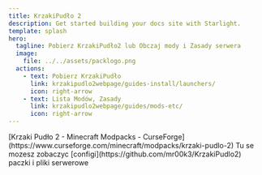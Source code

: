 ```yaml
---
title: KrzakiPudło 2
description: Get started building your docs site with Starlight.
template: splash
hero:
  tagline: Pobierz KrzakiPudło2 lub Obczaj mody i Zasady serwera
  image:
    file: ../../assets/packlogo.png
  actions:
    - text: Pobierz KrzakiPudło
      link: krzakipudlo2webpage/guides-install/launchers/
      icon: right-arrow
    - text: Lista Modów, Zasady
      link: krzakipudlo2webpage/guides/mods-etc/
      icon: right-arrow
---
```




<CardGrid>
	<Card title="Sprawdz na CurseForge" icon="document">
	[Krzaki Pudło 2 - Minecraft Modpacks - CurseForge](https://www.curseforge.com/minecraft/modpacks/krzaki-pudlo-2)
	</Card>
	<Card title="Patodeweloperskie Configi" icon="github">
		Tu se mozesz zobaczyc [configi](https://github.com/mr00k3/KrzakiPudlo2) paczki i pliki serwerowe
	</Card>
</CardGrid>